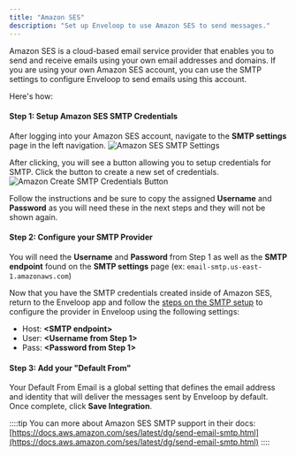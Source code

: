 ```yaml
---
title: "Amazon SES"
description: "Set up Enveloop to use Amazon SES to send messages."
---
```


Amazon SES is a cloud-based email service provider that enables you to send and receive emails using your own email addresses and domains. If you are using your own Amazon SES account, you can use the SMTP settings to configure Enveloop to send emails using this account.

Here's how:

#### Step 1: Setup Amazon SES SMTP Credentials
After logging into your Amazon SES account, navigate to the **SMTP settings** page in the left navigation.
![Amazon SES SMTP Settings](/docs-images/amazon-ses-smtp-settings.png)

After clicking, you will see a button allowing you to setup credentials for SMTP. Click the button to create a new set of credentials.
![Amazon Create SMTP Credentials Button](/docs-images/amazon-ses-create-smtp-credentials-button.png)

Follow the instructions and be sure to copy the assigned **Username** and **Password** as you will need these in the next steps and they will not be shown again.

#### Step 2: Configure your SMTP Provider

You will need the **Username** and **Password** from Step 1 as well as the **SMTP endpoint** found on the **SMTP settings** page (ex: `email-smtp.us-east-1.amazonaws.com`)

Now that you have the SMTP credentials created inside of Amazon SES, return to the Enveloop app and follow the [steps on the SMTP setup](/integrations/email-integrations/smtp/adding-smtp-to-enveloop) to configure the provider in Enveloop using the following settings:

* Host: **\<SMTP endpoint>**
* User: **\<Username from Step 1>**
* Pass: **\<Password from Step 1>**

#### Step 3: Add your "Default From"

Your Default From Email is a global setting that defines the email address and identity that will deliver the messages sent by Enveloop by default. Once complete, click **Save Integration**.

::::tip
You can more about Amazon SES SMTP support in their docs:
[https://docs.aws.amazon.com/ses/latest/dg/send-email-smtp.html](https://docs.aws.amazon.com/ses/latest/dg/send-email-smtp.html)
::::
